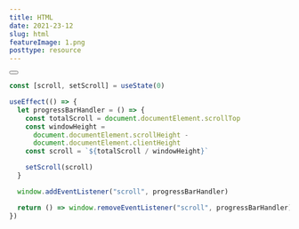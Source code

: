 ```yaml
---
title: HTML
date: 2021-23-12
slug: html
featureImage: 1.png
posttype: resource
---
```


<Button children="CLICK ME" href="/blog"></Button>

```javascript
const [scroll, setScroll] = useState(0)

useEffect(() => {
  let progressBarHandler = () => {
    const totalScroll = document.documentElement.scrollTop
    const windowHeight =
      document.documentElement.scrollHeight -
      document.documentElement.clientHeight
    const scroll = `${totalScroll / windowHeight}`

    setScroll(scroll)
  }

  window.addEventListener("scroll", progressBarHandler)

  return () => window.removeEventListener("scroll", progressBarHandler)
})
```
